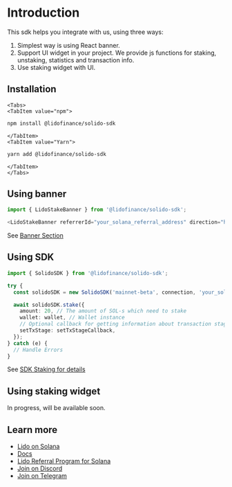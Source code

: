 # Introduction


This sdk helps you integrate with us, using three ways:
1. Simplest way is using React banner.
2. Support UI widget in your project. We provide js functions for staking, unstaking, statistics and transaction info.
3. Use staking widget with UI.

## Installation

```mdx-code-block
<Tabs>
<TabItem value="npm">
```

```bash
npm install @lidofinance/solido-sdk
```

```mdx-code-block
</TabItem>
<TabItem value="Yarn">
```

```bash
yarn add @lidofinance/solido-sdk
```

```mdx-code-block
</TabItem>
</Tabs>
```

## Using banner

```ts
import { LidoStakeBanner } from '@lidofinance/solido-sdk';

<LidoStakeBanner referrerId="your_solana_referral_address" direction="horizontal" />
```

See [Banner Section](/frontend-integration/banner)

## Using SDK

```ts
import { SolidoSDK } from '@lidofinance/solido-sdk';

try {
  const solidoSDK = new SolidoSDK('mainnet-beta', connection, 'your_solana_referral_address');

  await solidoSDK.stake({
    amount: 20, // The amount of SOL-s which need to stake
    wallet: wallet, // Wallet instance
    // Optional callback for getting information about transaction stage
    setTxStage: setTxStageCallback,
  });
} catch (e) {
  // Handle Errors
}
```

See [SDK Staking for details](/frontend-integration/stake)

## Using staking widget

In progress, will be available soon.

## Learn more
- [Lido on Solana](https://solana.lido.fi/)
- [Docs](https://docs.solana.lido.fi/)
- [Lido Referral Program for Solana](https://help.lido.fi/en/articles/5847184-lido-referral-program-for-solana-integration-guide)
- [Join on Discord](https://discord.gg/vgdPfhZ)
- [Join on Telegram](https://t.me/lidofinance)

